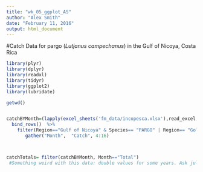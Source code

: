 ```yaml
---
title: "wk_05_ggplot_AS"
author: "Alex Smith"
date: "February 11, 2016"
output: html_document
---
```


#Catch Data for pargo (*Lutjanus campechanus*) in the Gulf of Nicoya, Costa Rica

```r

library(plyr)
library(dplyr)
library(readxl)
library(tidyr)
library(ggplot2)
library(lubridate)

getwd()


catchBYMonth=(lapply(excel_sheets('fm_data/incopesca.xlsx'),read_excel, path= 'fm_data/incopesca.xlsx' )) %>%
  bind_rows()  %>%
    filter(Region=="Gulf of Nicoya" & Species== "PARGO" | Region== "Golfo de Nicoya"             & Species== "PARGO") %>%
       gather("Month",  "Catch", 4:16) 



catchTotals= filter(catchBYMonth, Month=="Total")
 #Something weird with this data: double values for some years. Ask juliana why       
        
      


```
